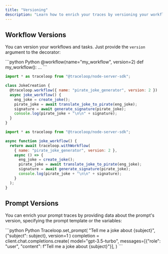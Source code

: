 ```yaml
---
title: "Versioning"
description: "Learn how to enrich your traces by versioning your workflows and prompts"
---
```


## Workflow Versions

You can version your workflows and tasks. Just provide the `version` argument to the decorator:

<CodeGroup>
```python Python
@workflow(name="my_workflow", version=2)
def my_workflow():
    ...
```

```js Typescript
import * as traceloop from "@traceloop/node-server-sdk";

class JokeCreation {
  @traceloop.workflow({ name: "pirate_joke_generator", version: 2 })
  async joke_workflow() {
    eng_joke = create_joke();
    pirate_joke = await translate_joke_to_pirate(eng_joke);
    signature = await generate_signature(pirate_joke);
    console.log(pirate_joke + "\n\n" + signature);
  }
}
```

```js Javascript - without Decorators
import * as traceloop from "@traceloop/node-server-sdk";

async function joke_workflow() {
  return await traceloop.withWorkflow(
    { name: "pirate_joke_generator", version: 2 },
    async () => {
      eng_joke = create_joke();
      pirate_joke = await translate_joke_to_pirate(eng_joke);
      signature = await generate_signature(pirate_joke);
      console.log(pirate_joke + "\n\n" + signature);
    }
  );
}
```

</CodeGroup>

## Prompt Versions

You can enrich your prompt traces by providing data about the prompt's version, specifying the prompt template or the variables:

<CodeGroup>
```python Python
Traceloop.set_prompt(
    "Tell me a joke about {subject}", {"subject": subject}, version=1
)
completion = client.chat.completions.create(
    model="gpt-3.5-turbo",
    messages=[{"role": "user", "content": f"Tell me a joke about {subject}"}],
)
```
</CodeGroup>
